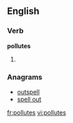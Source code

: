 ==English==

===Verb===
'''pollutes'''

# {{third-person singular of|pollute}}

===Anagrams===
* [[outspell#English|outspell]]
* [[spell out#English|spell out]]

[[fr:pollutes]]
[[vi:pollutes]]